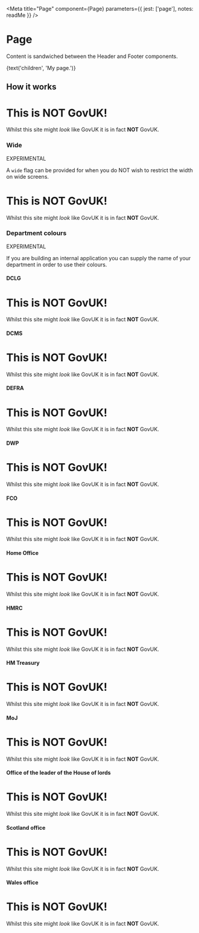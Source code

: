 
<Meta
  title="Page"
  component={Page}
  parameters={{
    jest: ['page'],
    notes: readMe
  }}
/>

# Page

Content is sandwiched between the Header and Footer components.

<Preview withToolbar>
  <Story name="Page">
    <Page
      backHref={text('backHref', '#back')}
      breadcrumbs={object('breadcrumbs', [
        { href: '/section', text: 'Section' },
        { href: '/section/subsection', text: 'SubSection' },
        { href: '/section/subsection/subsection', text: 'SubSection' }
      ])}
      department={text('department')}
      feedbackHref={text('feedbackHref', '#feedback')}
      logoHref={text('logoHref')}
      phase={text('phase', 'alpha')}
      navigation={object('navigation', [
        { href: '#one', text: 'One', active: true },
        { href: 'two', text: 'Two' },
        { href: 'three', text: 'Three' },
        { href: 'four', text: 'Four' }
      ])}
      signOutHref={text('signOutHref')}
      signOutText={text('signOutText')}
      title={text('title', 'My service')}
      titleHref={text('titleHref', '#my-service')}
      wide={boolean('wide')}
    >
      {text('children', 'My page.')}
    </Page>
  </Story>
</Preview>

<Props of={Page} />


## How it works

<Preview>
  <Story name="Standard">
    <Page
      breadcrumbs={[
        { href: '/section', text: 'Section' },
        { href: '/section/subsection', text: 'SubSection' },
        { href: '/section/subsection/subsection', text: 'SubSection' }
      ]}
      feedbackHref="#feedback"
      phase="alpha"
      navigation={[
        { href: '#one', text: 'One', active: true },
        { href: 'two', text: 'Two' },
        { href: 'three', text: 'Three' },
        { href: 'four', text: 'Four' }
      ]}
      title="My service"
      titleHref="#my-service"
    >
      <h1>This is NOT GovUK!</h1>
      <p className="lead">Whilst this site might <em>look</em> like GovUK it is in fact <strong>NOT</strong> GovUK.</p>
      <StartButton href="#start" />
    </Page>
  </Story>
</Preview>

### Wide

EXPERIMENTAL

A `wide` flag can be provided for when you do NOT wish to restrict the width on wide screens.

<Preview>
  <Story name="Wide">
    <Page
      phase="alpha"
      wide
    >
      <h1>This is NOT GovUK!</h1>
      <p className="lead">Whilst this site might <em>look</em> like GovUK it is in fact <strong>NOT</strong> GovUK.</p>
      <StartButton href="#start" />
    </Page>
  </Story>
</Preview>


### Department colours

EXPERIMENTAL

If you are building an internal application you can supply the name of your department in order to use their colours.


#### DCLG

<Preview>
  <Story name="DCLG">
    <Page
      department="department-for-communities-and-local-government"
      phase="alpha"
    >
      <h1>This is NOT GovUK!</h1>
      <p className="lead">Whilst this site might <em>look</em> like GovUK it is in fact <strong>NOT</strong> GovUK.</p>
      <StartButton href="#start" />
    </Page>
  </Story>
</Preview>


#### DCMS

<Preview>
  <Story name="DCMS">
    <Page
      department="department-for-culture-media-sport"
      phase="alpha"
    >
      <h1>This is NOT GovUK!</h1>
      <p className="lead">Whilst this site might <em>look</em> like GovUK it is in fact <strong>NOT</strong> GovUK.</p>
      <StartButton href="#start" />
    </Page>
  </Story>
</Preview>


#### DEFRA

<Preview>
  <Story name="DEFRA">
    <Page
      department="department-for-environment-food-rural-affairs"
      phase="alpha"
    >
      <h1>This is NOT GovUK!</h1>
      <p className="lead">Whilst this site might <em>look</em> like GovUK it is in fact <strong>NOT</strong> GovUK.</p>
      <StartButton href="#start" />
    </Page>
  </Story>
</Preview>


#### DWP

<Preview>
  <Story name="DWP">
    <Page
      department="department-for-work-pensions"
      phase="alpha"
    >
      <h1>This is NOT GovUK!</h1>
      <p className="lead">Whilst this site might <em>look</em> like GovUK it is in fact <strong>NOT</strong> GovUK.</p>
      <StartButton href="#start" />
    </Page>
  </Story>
</Preview>


#### FCO

<Preview>
  <Story name="FCO">
    <Page
      department="foreign-commonwealth-office"
      phase="alpha"
    >
      <h1>This is NOT GovUK!</h1>
      <p className="lead">Whilst this site might <em>look</em> like GovUK it is in fact <strong>NOT</strong> GovUK.</p>
      <StartButton href="#start" />
    </Page>
  </Story>
</Preview>


#### Home Office

<Preview>
  <Story name="Home Office">
    <Page
      department="home-office"
      phase="alpha"
    >
      <h1>This is NOT GovUK!</h1>
      <p className="lead">Whilst this site might <em>look</em> like GovUK it is in fact <strong>NOT</strong> GovUK.</p>
      <StartButton href="#start" />
    </Page>
  </Story>
</Preview>


#### HMRC

<Preview>
  <Story name="HMRC">
    <Page
      department="hm-revenue-customs"
      phase="alpha"
    >
      <h1>This is NOT GovUK!</h1>
      <p className="lead">Whilst this site might <em>look</em> like GovUK it is in fact <strong>NOT</strong> GovUK.</p>
      <StartButton href="#start" />
    </Page>
  </Story>
</Preview>


#### HM Treasury

<Preview>
  <Story name="HM treasury">
    <Page
      department="hm-treasury"
      phase="alpha"
    >
      <h1>This is NOT GovUK!</h1>
      <p className="lead">Whilst this site might <em>look</em> like GovUK it is in fact <strong>NOT</strong> GovUK.</p>
      <StartButton href="#start" />
    </Page>
  </Story>
</Preview>


#### MoJ

<Preview>
  <Story name="MoJ">
    <Page
      department="ministry-of-justice"
      phase="alpha"
    >
      <h1>This is NOT GovUK!</h1>
      <p className="lead">Whilst this site might <em>look</em> like GovUK it is in fact <strong>NOT</strong> GovUK.</p>
      <StartButton href="#start" />
    </Page>
  </Story>
</Preview>


#### Office of the leader of the House of lords

<Preview>
  <Story name="Office of the leader of the House of lords">
    <Page
      department="office-of-the-leader-of-the-house-of-lords"
      phase="alpha"
    >
      <h1>This is NOT GovUK!</h1>
      <p className="lead">Whilst this site might <em>look</em> like GovUK it is in fact <strong>NOT</strong> GovUK.</p>
      <StartButton href="#start" />
    </Page>
  </Story>
</Preview>


#### Scotland office

<Preview>
  <Story name="Scotland office">
    <Page
      department="scotland-office"
      phase="alpha"
    >
      <h1>This is NOT GovUK!</h1>
      <p className="lead">Whilst this site might <em>look</em> like GovUK it is in fact <strong>NOT</strong> GovUK.</p>
      <StartButton href="#start" />
    </Page>
  </Story>
</Preview>


#### Wales office

<Preview>
  <Story name="Wales office">
    <Page
      department="wales-office"
      phase="alpha"
    >
      <h1>This is NOT GovUK!</h1>
      <p className="lead">Whilst this site might <em>look</em> like GovUK it is in fact <strong>NOT</strong> GovUK.</p>
      <StartButton href="#start" />
    </Page>
  </Story>
</Preview>
